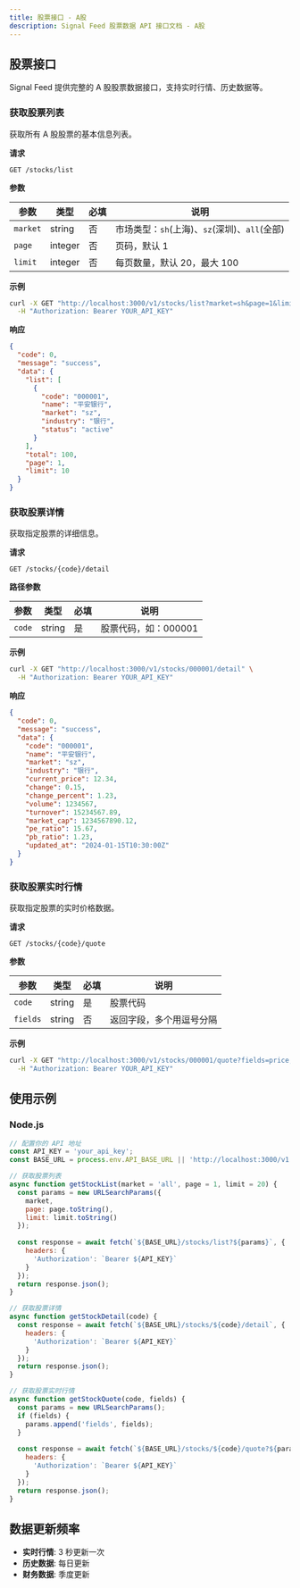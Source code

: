 ```yaml
---
title: 股票接口 - A股
description: Signal Feed 股票数据 API 接口文档 - A股
---
```


## 股票接口

Signal Feed 提供完整的 A 股股票数据接口，支持实时行情、历史数据等。

### 获取股票列表

获取所有 A 股股票的基本信息列表。

**请求**

```http
GET /stocks/list
```

**参数**

| 参数 | 类型 | 必填 | 说明 |
|------|------|------|------|
| `market` | string | 否 | 市场类型：`sh`(上海)、`sz`(深圳)、`all`(全部) |
| `page` | integer | 否 | 页码，默认 1 |
| `limit` | integer | 否 | 每页数量，默认 20，最大 100 |

**示例**

```bash
curl -X GET "http://localhost:3000/v1/stocks/list?market=sh&page=1&limit=10" \
  -H "Authorization: Bearer YOUR_API_KEY"
```

**响应**

```json
{
  "code": 0,
  "message": "success",
  "data": {
    "list": [
      {
        "code": "000001",
        "name": "平安银行",
        "market": "sz",
        "industry": "银行",
        "status": "active"
      }
    ],
    "total": 100,
    "page": 1,
    "limit": 10
  }
}
```

### 获取股票详情

获取指定股票的详细信息。

**请求**

```http
GET /stocks/{code}/detail
```

**路径参数**

| 参数 | 类型 | 必填 | 说明 |
|------|------|------|------|
| `code` | string | 是 | 股票代码，如：000001 |

**示例**

```bash
curl -X GET "http://localhost:3000/v1/stocks/000001/detail" \
  -H "Authorization: Bearer YOUR_API_KEY"
```

**响应**

```json
{
  "code": 0,
  "message": "success",
  "data": {
    "code": "000001",
    "name": "平安银行",
    "market": "sz",
    "industry": "银行",
    "current_price": 12.34,
    "change": 0.15,
    "change_percent": 1.23,
    "volume": 1234567,
    "turnover": 15234567.89,
    "market_cap": 1234567890.12,
    "pe_ratio": 15.67,
    "pb_ratio": 1.23,
    "updated_at": "2024-01-15T10:30:00Z"
  }
}
```

### 获取股票实时行情

获取指定股票的实时价格数据。

**请求**

```http
GET /stocks/{code}/quote
```

**参数**

| 参数 | 类型 | 必填 | 说明 |
|------|------|------|------|
| `code` | string | 是 | 股票代码 |
| `fields` | string | 否 | 返回字段，多个用逗号分隔 |

**示例**

```bash
curl -X GET "http://localhost:3000/v1/stocks/000001/quote?fields=price,volume,turnover" \
  -H "Authorization: Bearer YOUR_API_KEY"
```

## 使用示例

### Node.js

```javascript
// 配置你的 API 地址
const API_KEY = 'your_api_key';
const BASE_URL = process.env.API_BASE_URL || 'http://localhost:3000/v1';

// 获取股票列表
async function getStockList(market = 'all', page = 1, limit = 20) {
  const params = new URLSearchParams({
    market,
    page: page.toString(),
    limit: limit.toString()
  });
  
  const response = await fetch(`${BASE_URL}/stocks/list?${params}`, {
    headers: {
      'Authorization': `Bearer ${API_KEY}`
    }
  });
  return response.json();
}

// 获取股票详情
async function getStockDetail(code) {
  const response = await fetch(`${BASE_URL}/stocks/${code}/detail`, {
    headers: {
      'Authorization': `Bearer ${API_KEY}`
    }
  });
  return response.json();
}

// 获取股票实时行情
async function getStockQuote(code, fields) {
  const params = new URLSearchParams();
  if (fields) {
    params.append('fields', fields);
  }
  
  const response = await fetch(`${BASE_URL}/stocks/${code}/quote?${params}`, {
    headers: {
      'Authorization': `Bearer ${API_KEY}`
    }
  });
  return response.json();
}
```

## 数据更新频率

- **实时行情**: 3 秒更新一次
- **历史数据**: 每日更新
- **财务数据**: 季度更新 